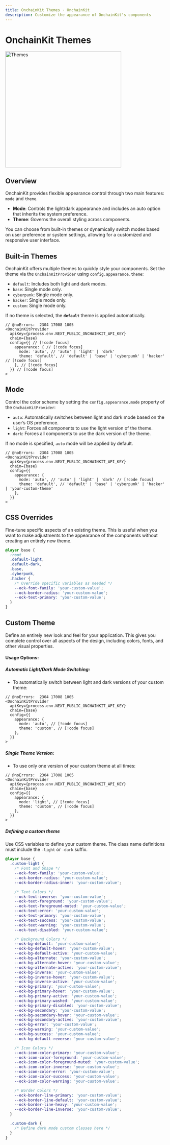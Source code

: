 ```yaml
---
title: OnchainKit Themes · OnchainKit
description: Customize the appearance of OnchainKit's components
---
```


# OnchainKit Themes
<img alt="Themes"
  src="https://onchainkit.xyz/assets/onchainkit-themes.gif"
  height="364"/>

## Overview

OnchainKit provides flexible appearance control through two main features: `mode` and `theme`.

- **Mode**: Controls the light/dark appearance and includes an auto option that inherits the system preference.
- **Theme**: Governs the overall styling across components.

You can choose from built-in themes or dynamically switch modes based on user preference or system settings, allowing for a customized and responsive user interface.

## Built-in Themes

OnchainKit offers multiple themes to quickly style your components. Set the theme via the `OnchainKitProvider` using `config.appearance.theme`:

- `default`: Includes both light and dark modes.
- `base`: Single mode only.
- `cyberpunk`: Single mode only.
- `hacker`: Single mode only.
- `custom`: Single mode only.

If no theme is selected, the **`default`** theme is applied automatically.

```tsx twoslash
// @noErrors:  2304 17008 1005
<OnchainKitProvider
  apiKey={process.env.NEXT_PUBLIC_ONCHAINKIT_API_KEY}
  chain={base}
  config={{ // [!code focus]
    appearance: { // [!code focus]
      mode: 'auto', // 'auto' | 'light' | 'dark'
      theme: 'default', // 'default' | 'base' | 'cyberpunk' | 'hacker' // [!code focus]
    }, // [!code focus]
  }} // [!code focus]
>
```

## Mode

Control the color scheme by setting the `config.appearance.mode` property of the `OnchainKitProvider`:

- `auto`: Automatically switches between light and dark mode based on the user’s OS preference.
- `light`: Forces all components to use the light version of the theme.
- `dark`: Forces all components to use the dark version of the theme.

If no mode is specified, `auto` mode will be applied by default.

```tsx twoslash
// @noErrors:  2304 17008 1005
<OnchainKitProvider
  apiKey={process.env.NEXT_PUBLIC_ONCHAINKIT_API_KEY}
  chain={base}
  config={{
    appearance: {
      mode: 'auto', // 'auto' | 'light' | 'dark' // [!code focus]
      theme: 'default', // 'default' | 'base' | 'cyberpunk' | 'hacker' | 'your-custom-theme'
    },
  }}
>
```

## CSS Overrides

Fine-tune specific aspects of an existing theme.
This is useful when you want to make adjustments to the appearance of the components without creating an entirely new theme.

```css
@layer base {
  :root
  .default-light,
  .default-dark,
  .base,
  .cyberpunk,
  .hacker {
    /* Override specific variables as needed */
    --ock-font-family: 'your-custom-value';
    --ock-border-radius: 'your-custom-value';
    --ock-text-primary: 'your-custom-value';
  }
}
```

## Custom Theme

Define an entirely new look and feel for your application.
This gives you complete control over all aspects of the design, including colors, fonts, and other visual properties.

#### Usage Options:

##### Automatic Light/Dark Mode Switching:
- To automatically switch between light and dark versions of your custom theme:

```tsx twoslash
// @noErrors:  2304 17008 1005
<OnchainKitProvider
  apiKey={process.env.NEXT_PUBLIC_ONCHAINKIT_API_KEY}
  chain={base}
  config={{
    appearance: {
      mode: 'auto', // [!code focus]
      theme: 'custom', // [!code focus]
    },
  }}
>
```

##### Single Theme Version:
- To use only one version of your custom theme at all times:

```tsx twoslash
// @noErrors:  2304 17008 1005
<OnchainKitProvider
  apiKey={process.env.NEXT_PUBLIC_ONCHAINKIT_API_KEY}
  chain={base}
  config={{
    appearance: {
      mode: 'light', // [!code focus]
      theme: 'custom', // [!code focus]
    },
  }}
>
```

##### Defining a custom theme

Use CSS variables to define your custom theme.
The class name definitions must include the `-light` or `-dark` suffix.

```css
@layer base {
  .custom-light {
    /* Font and Shape */
    --ock-font-family: 'your-custom-value';
    --ock-border-radius: 'your-custom-value';
    --ock-border-radius-inner: 'your-custom-value';

    /* Text Colors */
    --ock-text-inverse: 'your-custom-value';
    --ock-text-foreground: 'your-custom-value';
    --ock-text-foreground-muted: 'your-custom-value';
    --ock-text-error: 'your-custom-value';
    --ock-text-primary: 'your-custom-value';
    --ock-text-success: 'your-custom-value';
    --ock-text-warning: 'your-custom-value';
    --ock-text-disabled: 'your-custom-value';

    /* Background Colors */
    --ock-bg-default: 'your-custom-value';
    --ock-bg-default-hover: 'your-custom-value';
    --ock-bg-default-active: 'your-custom-value';
    --ock-bg-alternate: 'your-custom-value';
    --ock-bg-alternate-hover: 'your-custom-value';
    --ock-bg-alternate-active: 'your-custom-value';
    --ock-bg-inverse: 'your-custom-value';
    --ock-bg-inverse-hover: 'your-custom-value';
    --ock-bg-inverse-active: 'your-custom-value';
    --ock-bg-primary: 'your-custom-value';
    --ock-bg-primary-hover: 'your-custom-value';
    --ock-bg-primary-active: 'your-custom-value';
    --ock-bg-primary-washed: 'your-custom-value';
    --ock-bg-primary-disabled: 'your-custom-value';
    --ock-bg-secondary: 'your-custom-value';
    --ock-bg-secondary-hover: 'your-custom-value';
    --ock-bg-secondary-active: 'your-custom-value';
    --ock-bg-error: 'your-custom-value';
    --ock-bg-warning: 'your-custom-value';
    --ock-bg-success: 'your-custom-value';
    --ock-bg-default-reverse: 'your-custom-value';

    /* Icon Colors */
    --ock-icon-color-primary: 'your-custom-value';
    --ock-icon-color-foreground: 'your-custom-value';
    --ock-icon-color-foreground-muted: 'your-custom-value';
    --ock-icon-color-inverse: 'your-custom-value';
    --ock-icon-color-error: 'your-custom-value';
    --ock-icon-color-success: 'your-custom-value';
    --ock-icon-color-warning: 'your-custom-value';

    /* Border Colors */
    --ock-border-line-primary: 'your-custom-value';
    --ock-border-line-default: 'your-custom-value';
    --ock-border-line-heavy: 'your-custom-value';
    --ock-border-line-inverse: 'your-custom-value';
  }

  .custom-dark {
    /* Define dark mode custom classes here */
  }
}
```

